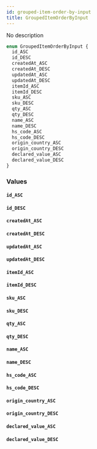 ```yaml
---
id: grouped-item-order-by-input
title: GroupedItemOrderByInput
---
```


No description

```graphql
enum GroupedItemOrderByInput {
  id_ASC
  id_DESC
  createdAt_ASC
  createdAt_DESC
  updatedAt_ASC
  updatedAt_DESC
  itemId_ASC
  itemId_DESC
  sku_ASC
  sku_DESC
  qty_ASC
  qty_DESC
  name_ASC
  name_DESC
  hs_code_ASC
  hs_code_DESC
  origin_country_ASC
  origin_country_DESC
  declared_value_ASC
  declared_value_DESC
}
```

### Values

#### `id_ASC`

#### `id_DESC`

#### `createdAt_ASC`

#### `createdAt_DESC`

#### `updatedAt_ASC`

#### `updatedAt_DESC`

#### `itemId_ASC`

#### `itemId_DESC`

#### `sku_ASC`

#### `sku_DESC`

#### `qty_ASC`

#### `qty_DESC`

#### `name_ASC`

#### `name_DESC`

#### `hs_code_ASC`

#### `hs_code_DESC`

#### `origin_country_ASC`

#### `origin_country_DESC`

#### `declared_value_ASC`

#### `declared_value_DESC`
